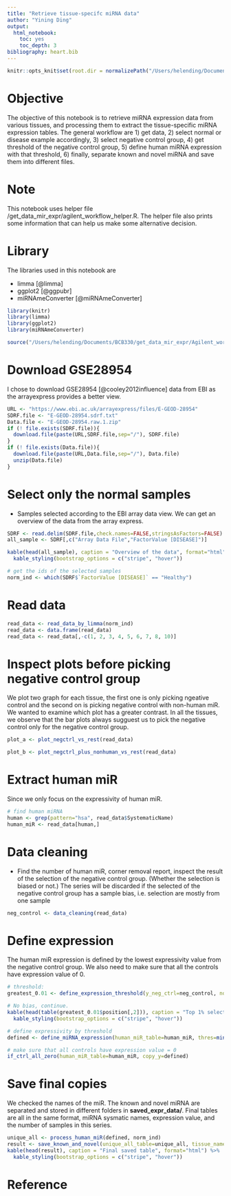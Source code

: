 ```yaml
---
title: "Retrieve tissue-specifc miRNA data"
author: "Yining Ding"
output:
  html_notebook:
    toc: yes
    toc_depth: 3
bibliography: heart.bib
---
```

```r
knitr::opts_knit$set(root.dir = normalizePath("/Users/helending/Documents/BCB330/get_data_mir_expr/normal_tissues/heart"))
```
# Objective
The objective of this notebook is to retrieve miRNA expression data from various tissues, and processing them to extract the tissue-specific miRNA expression tables. The general workflow are 1) get data, 2) select normal or disease example accordingly, 3) select negative control group, 4) get threshold of the negative control group, 5) define human miRNA expression with that threshold, 6) finally, separate known and novel miRNA and save them into different files.

# Note
This notebook uses helper file /get_data_mir_expr/agilent_workflow_helper.R. The helper file also prints some information that can help us make some alternative decision.

# Library

The libraries used in this notebook are

  * limma [@limma]
  * ggplot2 [@ggpubr]
  * miRNAmeConverter [@miRNAmeConverter]
  
```r
library(knitr)
library(limma)
library(ggplot2)
library(miRNAmeConverter)
```

```r
source("/Users/helending/Documents/BCB330/get_data_mir_expr/Agilent_workflow_helper.R")
```

# Download GSE28954

I chose to download GSE28954 [@cooley2012influence] data from EBI as the arrayexpress provides a better view.
```r
URL <- "https://www.ebi.ac.uk/arrayexpress/files/E-GEOD-28954"
SDRF.file <- "E-GEOD-28954.sdrf.txt"
Data.file <- "E-GEOD-28954.raw.1.zip"
if (! file.exists(SDRF.file)){
  download.file(paste(URL,SDRF.file,sep="/"), SDRF.file)
}
if (! file.exists(Data.file)){
  download.file(paste(URL,Data.file,sep="/"), Data.file)
  unzip(Data.file)
}
```

# Select only the normal samples
* Samples selected according to the EBI array data view. We can get an overview of the data from the array express.
```r
SDRF <- read.delim(SDRF.file,check.names=FALSE,stringsAsFactors=FALSE)
all_sample <- SDRF[,c("Array Data File","FactorValue [DISEASE]")]

kable(head(all_sample), caption = "Overview of the data", format="html") %>%
  kable_styling(bootstrap_options = c("stripe", "hover"))

# get the ids of the selected samples
norm_ind <- which(SDRF$`FactorValue [DISEASE]` == "Healthy")
```

# Read data
```r
read_data <- read_data_by_limma(norm_ind)
read_data <- data.frame(read_data)
read_data <- read_data[,-c(1, 2, 3, 4, 5, 6, 7, 8, 10)]
```

# Inspect plots before picking negative control group
We plot two graph for each tissue, the first one is only picking ngeative control and the second on is picking negative control with non-human miR. We wanted to examine which plot has a greater contrast. In all the tissues, we observe that the bar plots always sugguest us to pick the negative control only for the negative control group.
```r
plot_a <- plot_negctrl_vs_rest(read_data)

plot_b <- plot_negctrl_plus_nonhuman_vs_rest(read_data)
```
# Extract human miR
Since we only focus on the expressivity of human miR.
```r
# find human miRNA
human <- grep(pattern="hsa", read_data$SystematicName)
human_miR <- read_data[human,]
```

# Data cleaning
* Find the number of human miR, corner removal report, inspect the result of the selection of the negative control group. (Whether the selection is biased or not.) The series will be discarded if the selected of the negative control group has a sample bias, i.e. selection are mostly from one sample
```r
neg_control <- data_cleaning(read_data)
```
# Define expression
The human miR expression is defined by the lowest expressivity value from the negative control group. We also need to make sure that all the controls have expression value of 0.
```r
# threshold: 
greatest_0.01 <- define_expression_threshold(y_neg_ctrl=neg_control, norm_ind=length(norm_ind))

# No bias, continue.
kable(head(table(greatest_0.01$position[,2])), caption = "Top 1% selection", format="html") %>%
  kable_styling(bootstrap_options = c("stripe", "hover"))

# define expressivity by threshold
defined <- define_miRNA_expression(human_miR_table=human_miR, thres=min(greatest_0.01$values))

# make sure that all controls have expression value = 0
if_ctrl_all_zero(human_miR_table=human_miR, copy_y=defined)
```
# Save final copies
We checked the names of the miR. The known and novel miRNA are separated and stored in different folders in __saved_expr_data/__. Final tables are all in the same format, miRNA sysmatic names, expression value, and the number of samples in this series. 
```r
unique_all <- process_human_miR(defined, norm_ind)
result <- save_known_and_novel(unique_all_table=unique_all, tissue_name="heart")
kable(head(result), caption = "Final saved table", format="html") %>%
  kable_styling(bootstrap_options = c("stripe", "hover"))
```
# Reference